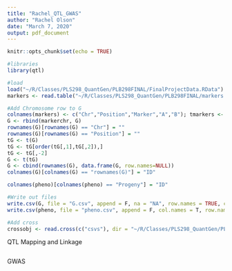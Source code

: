 ```yaml
---
title: "Rachel_QTL_GWAS"
author: "Rachel Olson"
date: "March 7, 2020"
output: pdf_document
---
```


```r
knitr::opts_chunk$set(echo = TRUE)
```

```r
#libraries
library(qtl)

#load
load("~/R/Classes/PLS298_QuantGen/PLB298FINAL/FinalProjectData.RData")
markers <- read.table("~/R/Classes/PLS298_QuantGen/PLB298FINAL/markers.txt", quote="\"", comment.char="")
```

```r
#Add Chromosome row to G
colnames(markers) <- c("Chr","Position","Marker","A","B"); tmarkers <- t(markers); colnames(tmarkers) <- markers$Marker; tmarkerchr <- data.frame(tmarkers["Chr",], tmarkers["Position",]); colnames(tmarkerchr) <- c("Chr", "Position"); markerchr <- t(tmarkerchr)
G <- rbind(markerchr, G)
rownames(G)[rownames(G) == "Chr"] = ""
rownames(G)[rownames(G) == "Position"] = ""
tG <- t(G)
tG <- tG[order(tG[,1],tG[,2]),]
tG <- tG[,-2]
G <- t(tG)
G <- cbind(rownames(G), data.frame(G, row.names=NULL))
colnames(G)[colnames(G) == "rownames(G)"] = "ID"

colnames(pheno)[colnames(pheno) == "Progeny"] = "ID"

#Write out files
write.csv(G, file = "G.csv", append = F, na = "NA", row.names = TRUE, col.names = TRUE)
write.csv(pheno, file = "pheno.csv", append = F, col.names = T, row.names = T, na = "NA")
```

```r
#Add cross
crossobj <- read.cross(c("csvs"), dir = "~/R/Classes/PLS298_QuantGen/PLB298FINAL/", genfile = "G.csv", phefile = "pheno.csv", estimate.map = FALSE)
```

QTL Mapping and Linkage

```r
```

GWAS

```r

```



